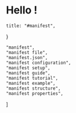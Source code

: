 # Hello !

    title: "#manifest",
}

    "manifest",
    "manifest file",
    "manifest.json",
    "manifest configuration",
    "manifest setup",
    "manifest guide",
    "manifest tutorial",
    "manifest example",
    "manifest structure",
    "manifest properties",
]